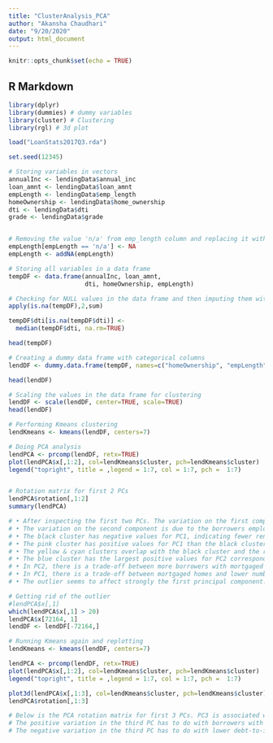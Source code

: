 ```yaml
---
title: "ClusterAnalysis_PCA"
author: "Akansha Chaudhari"
date: "9/20/2020"
output: html_document
---
```


```r
knitr::opts_chunk$set(echo = TRUE)
```

## R Markdown

```r
library(dplyr)
library(dummies) # dummy variables
library(cluster) # Clustering
library(rgl) # 3d plot

load("LoanStats2017Q3.rda")

set.seed(12345)

# Storing variables in vectors
annualInc <- lendingData$annual_inc
loan_amnt <- lendingData$loan_amnt
empLength <- lendingData$emp_length
homeOwnership <- lendingData$home_ownership
dti <- lendingData$dti
grade <- lendingData$grade


# Removing the value 'n/a' from emp_length column and replacing it with NA
empLength[empLength == 'n/a'] <- NA
empLength <- addNA(empLength)

# Storing all variables in a data frame
tempDF <- data.frame(annualInc, loan_amnt, 
                     dti, homeOwnership, empLength)

# Checking for NULL values in the data frame and then imputing them with the median
apply(is.na(tempDF),2,sum)

tempDF$dti[is.na(tempDF$dti)] <-
  median(tempDF$dti, na.rm=TRUE)

head(tempDF)
```


```r
# Creating a dummy data frame with categorical columns
lendDF <- dummy.data.frame(tempDF, names=c("homeOwnership", "empLength"))

head(lendDF)

# Scaling the values in the data frame for clustering
lendDF <- scale(lendDF, center=TRUE, scale=TRUE)
head(lendDF)

```


```r
# Performing Kmeans clustering
lendKmeans <- kmeans(lendDF, centers=7)

# Doing PCA analysis
lendPCA <- prcomp(lendDF, retx=TRUE)
plot(lendPCA$x[,1:2], col=lendKmeans$cluster, pch=lendKmeans$cluster)
legend("topright", title = ,legend = 1:7, col = 1:7, pch =  1:7)


# Rotation matrix for first 2 PCs
lendPCA$rotation[,1:2]
summary(lendPCA)
```
```r

# • After inspecting the first two PCs. The variation on the first component is due to several related variables concerning the borrowers’ loan amount, homes that are mortgaged and borrowers employed for more than 10 years. Borrowers with larger values on the first component will have larger values for these variables.
# •	The variation on the second component is due to the borrowers employed for less than a year and for 6 years, homes that are mortgaged, and debt-to-income ratio. Borrowers with larger values on the second component will have larger values for these variables.
# •	The black cluster has negative values for PC1, indicating fewer rented homes and lesser number of borrowers employed between 1 to 4 years inclusive. The scores on PC2 are negative as well, indicating borrowers with lower annual income.
# •	The pink cluster has positive values for PC1 than the black cluster, indicating a greater number of borrowers whose homes are mortgaged, have higher loan amounts and have been employed for more than 10 years. The scores on PC2 are near zero, indicating that the values are moderate compared to the rest of the data.
# •	The yellow & cyan clusters overlap with the black cluster and the red & green clusters overlap with pink cluster. This indicates that the overlapping clusters have similar characteristics.
# •	The blue cluster has the largest positive values for PC2 corresponding to larger number of borrowers with employment term < 1 year, higher mortgaged homes, higher debt-to-income ratio and higher annual income. 
# •	In PC2, there is a trade-off between more borrowers with mortgaged homes and lesser owned homes. Another trade-off between more borrowers with lower employment length (< 1 year) and lower number of borrowers employed for 10+ years.
# •	In PC1, there is a trade-off between mortgaged homes and lower number of borrowers with rented homes. Another trade-off between more borrowers employed (>10 years) and less borrowers employed from 1 to 4 years.
# •	The outlier seems to affect strongly the first principal component.

```

```r

# Getting rid of the outlier
#lendPCA$x[,1]
which(lendPCA$x[,1] > 20)
lendPCA$x[72164, 1]
lendDF <- lendDF[-72164,]

# Running Kmeans again and replotting
lendKmeans <- kmeans(lendDF, centers=7)

lendPCA <- prcomp(lendDF, retx=TRUE)
plot(lendPCA$x[,1:2], col=lendKmeans$cluster, pch=lendKmeans$cluster)
legend("topright", title = ,legend = 1:7, col = 1:7, pch =  1:7)

plot3d(lendPCA$x[,1:3], col=lendKmeans$cluster, pch=lendKmeans$cluster)
lendPCA$rotation[,1:3]
```


```r
# Below is the PCA rotation matrix for first 3 PCs. PC3 is associated with borrowers’ loan amount, rented homes and employment length more than 10 years.
# The positive variation in the third PC has to do with borrowers with higher rented homes, loan amount and number of borrowers with over 10years of employment. 
# The negative variation in the third PC has to do with lower debt-to-income ratio and lesser number of borrowers with own homes.

```

